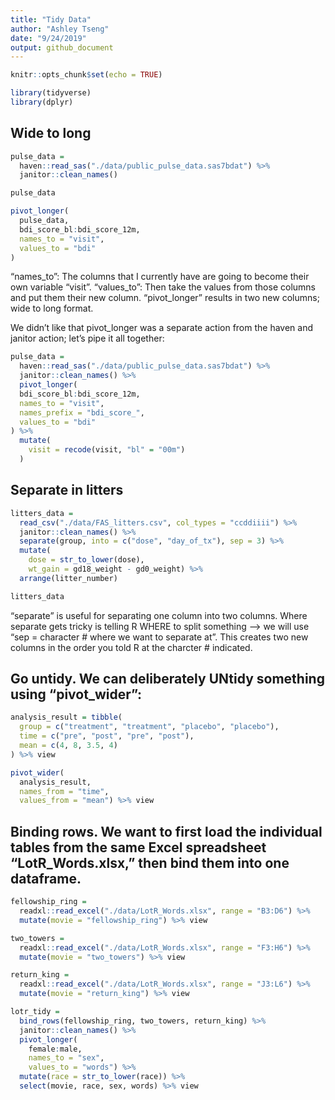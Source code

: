 ```yaml
---
title: "Tidy Data"
author: "Ashley Tseng"
date: "9/24/2019"
output: github_document
---
```


```r
knitr::opts_chunk$set(echo = TRUE)

library(tidyverse)
library(dplyr)
```

## Wide to long

```r
pulse_data = 
  haven::read_sas("./data/public_pulse_data.sas7bdat") %>%
  janitor::clean_names()

pulse_data

pivot_longer(
  pulse_data,
  bdi_score_bl:bdi_score_12m,
  names_to = "visit",
  values_to = "bdi"
)
```
"names_to": The columns that I currently have are going to become their own variable "visit".
"values_to": Then take the values from those columns and put them their new column.
"pivot_longer" results in two new columns; wide to long format.


We didn't like that pivot_longer was a separate action from the haven and janitor action; let's pipe it all together: 
```r
pulse_data = 
  haven::read_sas("./data/public_pulse_data.sas7bdat") %>%
  janitor::clean_names() %>%
  pivot_longer(
  bdi_score_bl:bdi_score_12m,
  names_to = "visit",
  names_prefix = "bdi_score_",
  values_to = "bdi"
) %>% 
  mutate(
    visit = recode(visit, "bl" = "00m")
  )
```

## Separate in litters

```r
litters_data = 
  read_csv("./data/FAS_litters.csv", col_types = "ccddiiii") %>% 
  janitor::clean_names() %>%
  separate(group, into = c("dose", "day_of_tx"), sep = 3) %>%
  mutate(
    dose = str_to_lower(dose),
    wt_gain = gd18_weight - gd0_weight) %>%
  arrange(litter_number)

litters_data
```
"separate" is useful for separating one column into two columns. Where separate gets tricky is telling R WHERE to split something --> we will use "sep = character # where we want to separate at". This creates two new columns in the order you told R at the charcter # indicated.


## Go untidy. We can deliberately UNtidy something using "pivot_wider":

```r
analysis_result = tibble(
  group = c("treatment", "treatment", "placebo", "placebo"),
  time = c("pre", "post", "pre", "post"),
  mean = c(4, 8, 3.5, 4)
) %>% view

pivot_wider(  
  analysis_result, 
  names_from = "time", 
  values_from = "mean") %>% view
```


## Binding rows. We want to first load the individual tables from the same Excel spreadsheet "LotR_Words.xlsx," then bind them into one dataframe.

```r
fellowship_ring = 
  readxl::read_excel("./data/LotR_Words.xlsx", range = "B3:D6") %>%
  mutate(movie = "fellowship_ring") %>% view

two_towers = 
  readxl::read_excel("./data/LotR_Words.xlsx", range = "F3:H6") %>%
  mutate(movie = "two_towers") %>% view

return_king = 
  readxl::read_excel("./data/LotR_Words.xlsx", range = "J3:L6") %>%
  mutate(movie = "return_king") %>% view

lotr_tidy = 
  bind_rows(fellowship_ring, two_towers, return_king) %>%
  janitor::clean_names() %>%
  pivot_longer(
    female:male,
    names_to = "sex", 
    values_to = "words") %>%
  mutate(race = str_to_lower(race)) %>% 
  select(movie, race, sex, words) %>% view

```






